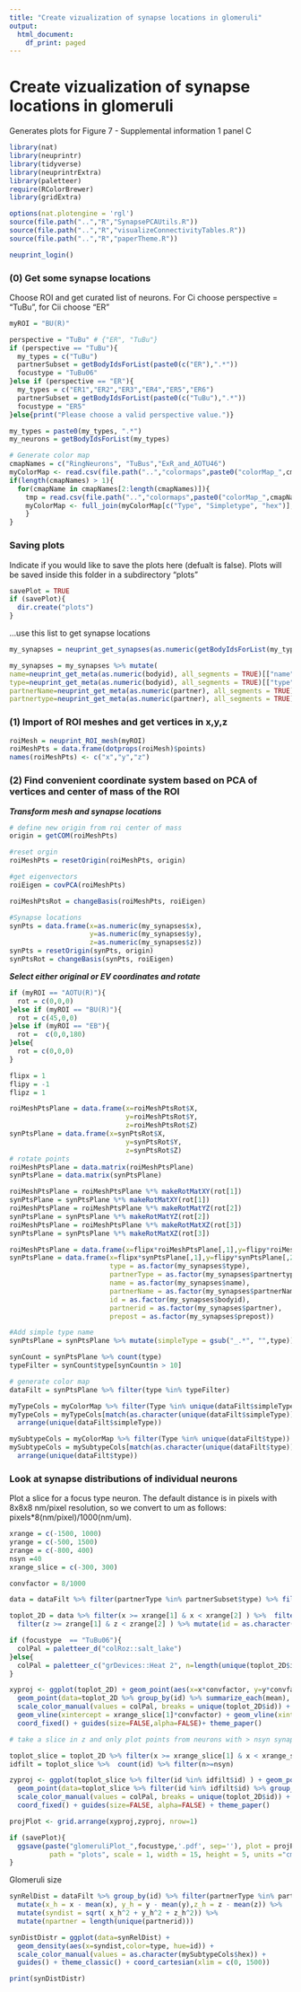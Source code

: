 ```yaml
---
title: "Create vizualization of synapse locations in glomeruli"
output:
  html_document:
    df_print: paged
---
```


# Create vizualization of synapse locations in glomeruli
Generates plots for Figure 7 - Supplemental information 1 panel C

```r
library(nat)
library(neuprintr)
library(tidyverse)
library(neuprintrExtra)
library(paletteer)
require(RColorBrewer)
library(gridExtra)

options(nat.plotengine = 'rgl')
source(file.path("..","R","SynapsePCAUtils.R"))
source(file.path("..","R","visualizeConnectivityTables.R"))
source(file.path("..","R","paperTheme.R"))

neuprint_login()
```


### (0) Get some synapse locations
Choose ROI and get curated list of neurons.
For Ci choose perspective = "TuBu", for Cii choose "ER"
```r
myROI = "BU(R)"

perspective = "TuBu" # {"ER", "TuBu"}
if (perspective == "TuBu"){
  my_types = c("TuBu")
  partnerSubset = getBodyIdsForList(paste0(c("ER"),".*"))
  focustype = "TuBu06"
}else if (perspective == "ER"){
  my_types = c("ER1","ER2","ER3","ER4","ER5","ER6")
  partnerSubset = getBodyIdsForList(paste0(c("TuBu"),".*"))
  focustype = "ER5"
}else{print("Please choose a valid perspective value.")}

my_types = paste0(my_types, ".*")
my_neurons = getBodyIdsForList(my_types)

# Generate color map
cmapNames = c("RingNeurons", "TuBus","ExR_and_AOTU46")
myColorMap <- read.csv(file.path("..","colormaps",paste0("colorMap_",cmapNames[1],".csv")))
if(length(cmapNames) > 1){
  for(cmapName in cmapNames[2:length(cmapNames)]){ 
    tmp = read.csv(file.path("..","colormaps",paste0("colorMap_",cmapName,".csv")))
    myColorMap <- full_join(myColorMap[c("Type", "Simpletype", "hex")], tmp[c("Type", "Simpletype","hex")])
    }
}
```
### Saving plots
Indicate if you would like to save the plots here (defualt is false). Plots will be saved inside this folder in a subdirectory "plots"
```r
savePlot = TRUE
if (savePlot){
  dir.create("plots")
}
```

...use this list to get synapse locations
```r
my_synapses = neuprint_get_synapses(as.numeric(getBodyIdsForList(my_types)$bodyid),myROI)

my_synapses = my_synapses %>% mutate(
name=neuprint_get_meta(as.numeric(bodyid), all_segments = TRUE)[["name"]],
type=neuprint_get_meta(as.numeric(bodyid), all_segments = TRUE)[["type"]],
partnerName=neuprint_get_meta(as.numeric(partner), all_segments = TRUE)[["name"]],
partnertype=neuprint_get_meta(as.numeric(partner), all_segments = TRUE)[["type"]])
```

### (1) Import of ROI meshes and get vertices in x,y,z
```r
roiMesh = neuprint_ROI_mesh(myROI)
roiMeshPts = data.frame(dotprops(roiMesh)$points)
names(roiMeshPts) <- c("x","y","z")
```


### (2) Find convenient coordinate system based on PCA of vertices and center of mass of the ROI
***Transform mesh  and synapse locations***
```r
# define new origin from roi center of mass
origin = getCOM(roiMeshPts)

#reset orgin
roiMeshPts = resetOrigin(roiMeshPts, origin)

#get eigenvectors
roiEigen = covPCA(roiMeshPts)

roiMeshPtsRot = changeBasis(roiMeshPts, roiEigen)

#Synapse locations
synPts = data.frame(x=as.numeric(my_synapses$x),
                    y=as.numeric(my_synapses$y),
                    z=as.numeric(my_synapses$z))
synPts = resetOrigin(synPts, origin)
synPtsRot = changeBasis(synPts, roiEigen)

```

***Select either original or EV coordinates and rotate***
```r
if (myROI == "AOTU(R)"){
  rot = c(0,0,0)
}else if (myROI == "BU(R)"){
  rot = c(45,0,0)
}else if (myROI == "EB"){
  rot =  c(0,0,180)
}else{
  rot = c(0,0,0)
}

flipx = 1
flipy = -1
flipz = 1

roiMeshPtsPlane = data.frame(x=roiMeshPtsRot$X,
                             y=roiMeshPtsRot$Y,
                             z=roiMeshPtsRot$Z)
synPtsPlane = data.frame(x=synPtsRot$X,
                             y=synPtsRot$Y,
                             z=synPtsRot$Z)
# rotate points
roiMeshPtsPlane = data.matrix(roiMeshPtsPlane)
synPtsPlane = data.matrix(synPtsPlane)

roiMeshPtsPlane = roiMeshPtsPlane %*% makeRotMatXY(rot[1])
synPtsPlane = synPtsPlane %*% makeRotMatXY(rot[1])
roiMeshPtsPlane = roiMeshPtsPlane %*% makeRotMatYZ(rot[2])
synPtsPlane = synPtsPlane %*% makeRotMatYZ(rot[2])
roiMeshPtsPlane = roiMeshPtsPlane %*% makeRotMatXZ(rot[3])
synPtsPlane = synPtsPlane %*% makeRotMatXZ(rot[3])

roiMeshPtsPlane = data.frame(x=flipx*roiMeshPtsPlane[,1],y=flipy*roiMeshPtsPlane[,2],z=flipz*roiMeshPtsPlane[,3])
synPtsPlane = data.frame(x=flipx*synPtsPlane[,1],y=flipy*synPtsPlane[,2],z=flipz*synPtsPlane[,3],
                         type = as.factor(my_synapses$type), 
                         partnerType = as.factor(my_synapses$partnertype),
                         name = as.factor(my_synapses$name), 
                         partnerName = as.factor(my_synapses$partnerName),
                         id = as.factor(my_synapses$bodyid),
                         partnerid = as.factor(my_synapses$partner),
                         prepost = as.factor(my_synapses$prepost))

#Add simple type name
synPtsPlane = synPtsPlane %>% mutate(simpleType = gsub("_.*", "",type))

synCount = synPtsPlane %>% count(type)
typeFilter = synCount$type[synCount$n > 10]

# generate color map
dataFilt = synPtsPlane %>% filter(type %in% typeFilter)

myTypeCols = myColorMap %>% filter(Type %in% unique(dataFilt$simpleType)) %>% filter(Simpletype == "yes")
myTypeCols = myTypeCols[match(as.character(unique(dataFilt$simpleType)), myTypeCols$Type),] %>%
  arrange(unique(dataFilt$simpleType))

mySubtypeCols = myColorMap %>% filter(Type %in% unique(dataFilt$type)) %>% filter(Simpletype == "no")
mySubtypeCols = mySubtypeCols[match(as.character(unique(dataFilt$type)), mySubtypeCols$Type),] %>%
  arrange(unique(dataFilt$type))


```

### Look at synapse distributions of individual neurons
Plot a slice for a focus type neuron.
The default distance is in pixels with 8x8x8 nm/pixel resolution, so we convert to um as follows: pixels*8(nm/pixel)/1000(nm/um).

```r
xrange = c(-1500, 1000)
yrange = c(-500, 1500)
zrange = c(-800, 400)
nsyn =40
xrange_slice = c(-300, 300)

convfactor = 8/1000
```

```r
data = dataFilt %>% filter(partnerType %in% partnerSubset$type) %>% filter(type %in% c(focustype))

toplot_2D = data %>% filter(x >= xrange[1] & x < xrange[2] ) %>%  filter(y >= yrange[1] & y < yrange[2] ) %>% 
  filter(z >= zrange[1] & z < zrange[2] ) %>% mutate(id = as.character(id)) %>% select(c('x','y','z', 'id'))

if (focustype  == "TuBu06"){
  colPal = paletteer_d("colRoz::salt_lake")
}else{
  colPal = paletteer_c("grDevices::Heat 2", n=length(unique(toplot_2D$id)))
}

xyproj <- ggplot(toplot_2D) + geom_point(aes(x=x*convfactor, y=y*convfactor, color=id, size=0.25, alpha=0.8,stroke = 0)) + 
  geom_point(data=toplot_2D %>% group_by(id) %>% summarize_each(mean), aes(x=x*convfactor, y=y*convfactor, color=id, size=0.5)) +
  scale_color_manual(values = colPal, breaks = unique(toplot_2D$id)) + xlab("x [µm]") + ylab("y [µm]") + 
  geom_vline(xintercept = xrange_slice[1]*convfactor) + geom_vline(xintercept = xrange_slice[2]*convfactor) +
  coord_fixed() + guides(size=FALSE,alpha=FALSE)+ theme_paper()

# take a slice in z and only plot points from neurons with > nsyn synapses in slice

toplot_slice = toplot_2D %>% filter(x >= xrange_slice[1] & x < xrange_slice[2] )
idfilt = toplot_slice %>%  count(id) %>% filter(n>=nsyn)

zyproj <- ggplot(toplot_slice %>% filter(id %in% idfilt$id) ) + geom_point(aes(x=z*convfactor, y=y*convfactor, color=id, size=0.25, alpha=0.8,stroke = 0)) + 
  geom_point(data=toplot_slice %>% filter(id %in% idfilt$id) %>% group_by(id) %>% summarize_each(mean), aes(x=z*convfactor,y=y*convfactor, color=id, size=0.5)) +
  scale_color_manual(values = colPal, breaks = unique(toplot_2D$id)) + xlab("z [µm]") + ylab("y [µm]") +
  coord_fixed() + guides(size=FALSE, alpha=FALSE) + theme_paper()

projPlot <- grid.arrange(xyproj,zyproj, nrow=1)

if (savePlot){
  ggsave(paste("glomeruliPlot_",focustype,'.pdf', sep=''), plot = projPlot, device='pdf',
          path = "plots", scale = 1, width = 15, height = 5, units ="cm", dpi = 600, useDingbats=FALSE)
}
```


Glomeruli size

```r
synRelDist = dataFilt %>% group_by(id) %>% filter(partnerType %in% partnerSubset$type) %>%
  mutate(x_h = x - mean(x), y_h = y - mean(y),z_h = z - mean(z)) %>%
  mutate(syndist = sqrt( x_h^2 + y_h^2 + z_h^2)) %>%
  mutate(npartner = length(unique(partnerid)))

synDistDistr = ggplot(data=synRelDist) + 
  geom_density(aes(x=syndist,color=type, hue=id)) +
  scale_color_manual(values = as.character(mySubtypeCols$hex)) +
  guides() + theme_classic() + coord_cartesian(xlim = c(0, 1500))

print(synDistDistr)

```

